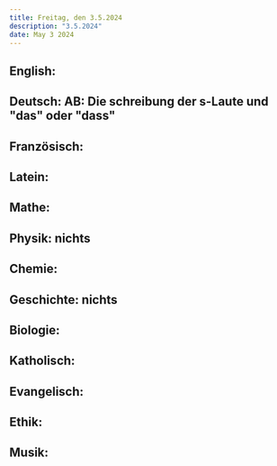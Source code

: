```yaml
---
title: Freitag, den 3.5.2024
description: "3.5.2024"
date: May 3 2024
---
```


## English: 
## Deutsch: AB: Die schreibung der s-Laute und "das" oder "dass"
## Französisch: 
## Latein: 
## Mathe: 
## Physik: nichts
## Chemie: 
## Geschichte: nichts
## Biologie: 
## Katholisch: 
## Evangelisch: 
## Ethik: 
## Musik: 